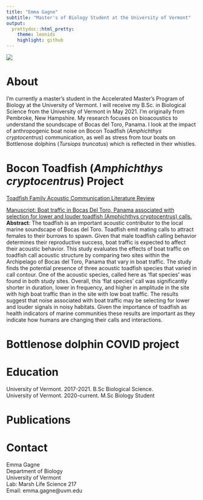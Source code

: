 ```yaml
---
title: "Emma Gagne"
subtitle: "Master's of Biology Student at the University of Vermont"
output: 
  prettydoc::html_pretty:
    theme: leonids
    highlight: github
---
```

![](headshot.jpg)

# About

I'm currently a master's student in the Accelerated Master's Program of Biology at the University of Vermont. I will receive my B.Sc. in Biological Science from the University of Vermont in May 2021. I'm originally from Pembroke, New Hampshire. My research focuses on bioacoustics to understand the soundscape of Bocas del Toro, Panama. I look at the impact of anthropogenic boat noise on Bocon Toadfish (*Amphichthys cryptocentrus*) communication, as well as stress from tour boats on Bottlenose dolphins (*Tursiops truncatus*) which is reflected in their whistles.

# Bocon Toadfish (*Amphichthys cryptocentrus*) Project

[Toadfish Family Acoustic Communication Literature Review](Toadfish Review.pdf)  

[Manuscript: Boat traffic in Bocas Del Toro, Panama associated with selection for lower and louder toadfish (Amphichthys cryptocentrus) calls.](Final Manuscript - Emma Gagne.pdf)  
**Abstract**: The toadfish is an important acoustic contributor to the local marine soundscape of Bocas del Toro.  Toadfish emit mating calls to attract females to their burrows to spawn. Given that male toadfish calling behavior determines their reproductive success, boat traffic is expected to affect their acoustic behavior. This study evaluates the effects of boat traffic on toadfish call acoustic structure by comparing two sites within the Archipelago of Bocas del Toro, Panama that vary in boat traffic. The study finds the potential presence of three acoustic toadfish species that varied in call contour. One of the acoustic species, called here as ‘flat species’ was found in both study sites. Overall, this ‘flat species’ call was significantly shorter in duration, lower in frequency, and higher in amplitude in the site with high boat traffic than in the site with low boat traffic.  The results suggest that noise associated with boat traffic may be selecting for lower and louder signals in noisy habitats. Given the importance of toadfish as health indicators of marine communities these results are important as they indicate how humans are changing their calls and interactions.


# Bottlenose dolphin COVID project


# Education

University of Vermont. 2017-2021. B.Sc Biological Science.  
University of Vermont. 2020-current. M.Sc Biology Student

# Publications

# Contact
Emma Gagne  
Department of Biology  
University of Vermont  
Lab: Marsh Life Science 217  
Email: emma.gagne@uvm.edu